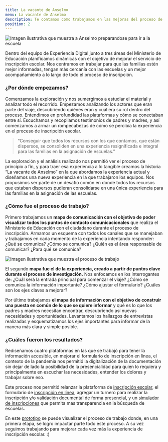 ```yaml
---
title: La vacante de Anselmo
menu: La vacante de Anselmo
description: Te contamos como trabajamos en las mejoras del proceso de inscripcion escolar 2020
position: 2
---
```


![Imagen ilustrativa que muestra a Anselmo preparandose para ir a la escuela](/creamos_experiencias/nuestras_historias/la_vacante_de_anselmo/anselmo.svg)

Dentro del equipo de Experiencia Digital junto a tres áreas del Ministerio de Educación planificamos dinámicas con el objetivo de mejorar el servicio de inscripción escolar. Nos centramos en trabajar para que las familias estén mejor informadas, tengan más cercanía con las escuelas y un mejor acompañamiento a lo largo de todo el proceso de inscripción. 

### ¿Por dónde empezamos? 

Comenzamos la exploración y nos sumergimos a estudiar el material y analizar todo el recorrido. Empezamos analizando los actores que eran parte del viaje, descubriendo quiénes eran y cuál era su rol dentro del proceso. Entendimos en profundidad las plataformas y cómo se conectaban entre sí. Escuchamos y recopilamos testimonios de padres y madres, y así comenzamos a armar un rompecabezas de cómo se percibía la experiencia en el proceso de inscripción escolar. 

<div class="bloquote-wrapper">
  <blockquote>
    <p>
     “Conseguir que todos los recursos con los que contamos, que están dispersos, se consoliden en una experiencia resignificada e integral para las familias en la asignación de escuelas.” 
    </p>
  </blockquote>
</div>

La exploración y el análisis realizado nos permitió ver el proceso de principio a fín, y para traer esa experiencia a lo tangible creamos la historia “La vacante de Anselmo” en la que abordamos la experiencia actual y diseñamos una nueva experiencia en la que trabajaron los equipos.
Nos propusimos ser parte de un desafío común en donde todos los recursos que estaban dispersos pudieran consolidarse en una única experiencia para las familias en la asignación de las escuelas. 

### ¿Cómo fue el proceso de trabajo? 

Primero trabajamos un **mapa de comunicación con el objetivo de poder visualizar todos los puntos de contacto comunicacionales** que realiza el Ministerio de Educación con el ciudadano durante el proceso de inscripción. Armamos un esquema con todos los canales que se manejaban y trabajamos en cada momento de la experiencia intentando responder: ¿Qué se comunica? ¿Cómo se comunica? ¿Quién es el área responsable de comunicar? ¿Para qué se comunica?

![Imagen ilustrativa que muestra el proceso de trabajo](/creamos_experiencias/nuestras_historias/la_vacante_de_anselmo/trabajo.svg)


El segundo **mapa fue el de la experiencia, creado a partir de puntos clave durante el proceso de investigación.** Nos enfocamos en los interrogantes de: ¿Cuál será la entrada principal para comenzar el viaje? ¿Cómo se comunica la información importante? ¿Cómo ajustar el formulario? ¿Cuáles son los ejes claves a mejorar?

Por último trabajamos **el mapa de información con el objetivo de construir una puesta en común de lo que se quiere informar** y qué es lo que los padres y madres necesitan encontrar, descubriendo así nuevas necesidades y oportunidades. Levantamos los hallazgos de entrevistas realizadas y esquematizamos los ejes importantes para informar de la manera más clara y simple posible.

### ¿Cuáles fueron los resultados? 

Rediseñamos cuatro plataformas en las que se trabajó para tener la información accesible, en mejorar el formulario de inscripción en línea, el contexto de la pandemia nos permitió la digitalización de la documentación sin dejar de lado la posibilidad de la presencialidad para quien lo requiera y principalmente en escuchar las necesidades, entender los dolores y trabajar sobre eso. 

Este proceso nos permitió relanzar la plataforma de [inscripción escolar](https://www.buenosaires.gob.ar/educacion/estudiantes/inscripcionescolar), el formulario de [inscripción en línea](https://inscripciones.buenosaires.gob.ar/), agregar un turnero para realizar la inscripción y/o validación documental de forma presencial, y un [simulador de inscripciones](https://buscatuescuela.buenosaires.gob.ar/) que permita mas transparencia en la búsqueda de escuelas. 

En este [prototipo](https://xd.adobe.com/view/31d90172-169c-47e3-995d-ad2dde17a512-648a/) se puede visualizar el proceso de trabajo donde, en una primera etapa, se logro impactar parte todo este proceso. A su vez seguimos trabajando para mejorar cada vez más la experiencia de inscripción escolar. :)
